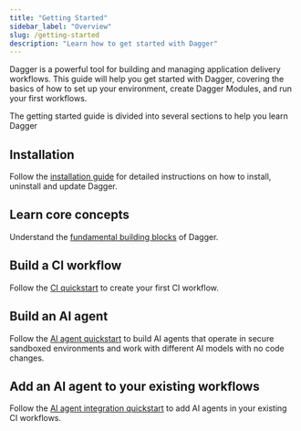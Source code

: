 ```yaml
---
title: "Getting Started"
sidebar_label: "Overview"
slug: /getting-started
description: "Learn how to get started with Dagger"
---
```


Dagger is a powerful tool for building and managing application delivery workflows. This guide will help you get started with Dagger, covering the basics of how to set up your environment, create Dagger Modules, and run your first workflows.

The getting started guide is divided into several sections to help you learn Dagger

## Installation

Follow the [installation guide](./installation.mdx) for detailed instructions on how to install, uninstall and update Dagger.

## Learn core concepts

Understand the [fundamental building blocks](./basics.mdx) of Dagger.

## Build a CI workflow

Follow the [CI quickstart](./ci.mdx) to create your first CI workflow.

## Build an AI agent

Follow the [AI agent quickstart](./agent/index.mdx) to build AI agents that operate in secure sandboxed environments and work with different AI models with no code changes.

## Add an AI agent to your existing workflows

Follow the [AI agent integration quickstart](./agent/inproject.mdx) to add AI agents in your existing CI workflows.
